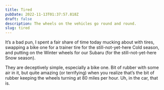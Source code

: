 ```yaml
---
title: Tired
pubDate: 2022-11-13T01:37:57.818Z
draft: false
description: The wheels on the vehicles go round and round. 
slug: tired
---
```

It’s a bad pun, I spent a fair share of time today mucking about with tires, swapping a bike one for a trainer tire for the still-not-yet-here Cold season, and putting on the Winter wheels for our Subaru (for the still-not-yet-here Snow season).

They are deceptively simple, especially a bike one. Bit of rubber with some air in it, but quite amazing (or terrifying) when you realize that’s the bit of rubber keeping the wheels turning at 80 miles per hour. Uh, in the car, that is.